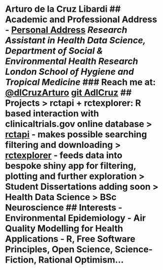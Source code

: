 # Arturo de la Cruz Libardi ## Academic and Professional Address - [Personal Address](https://ihavetodothisifnot.wordpress.com/) _Research Assistant in Health Data Science, Department of Social & Environmental Health Research London School of Hygiene and Tropical Medicine_ ### Reach me at: [@dlCruzArturo](https://twitter.com/dlCruzArturo) [git AdlCruz](https://github.com/AdlCruz) ## Projects > **rctapi + rctexplorer: R based interaction with clinicaltrials.gov online database** > [rctapi](https://github.com/AdlCruz/rctapi) - makes possible searching filtering and downloading > [rctexplorer](https://github.com/AdlCruz/rctexplorer) - feeds data into bespoke shiny app for filtering, plotting and further exploration > **Student Dissertations** adding soon > Health Data Science > BSc Neuroscience ## Interests - Environmental Epidemiology - Air Quality Modelling for Health Applications - R, Free Software Principles, Open Science, Science-Fiction, Rational Optimism...
